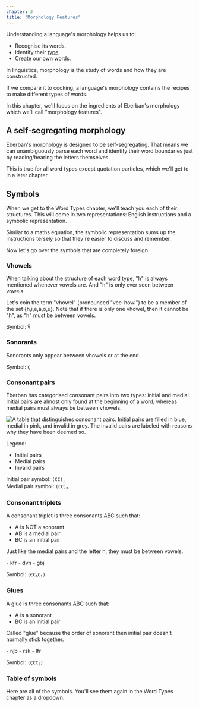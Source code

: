 ```yaml
---
chapter: 3
title: "Morphology Features"
---
```


Understanding a language's morphology helps us to:

- Recognise its words.
- Identify their [type](/chapters/word-types).
- Create our own words.

<Info type="jargon" title="Morphology">
In linguistics, morphology is the study of words and how they are constructed.
</Info>

If we compare it to cooking, a language's morphology contains the recipes to
make different types of words.

In this chapter, we'll focus on the ingredients of Eberban's morphology which
we'll call "morphology&nbsp;features".

## A self-segregating morphology

Eberban's morphology is designed to be self-segregating. That means we can
unambiguously parse each word and identify their word boundaries just by
reading/hearing the letters themselves.

This is true for all word types except quotation particles, which we'll get to
in a later chapter.

## Symbols

When we get to the Word Types chapter, we'll teach you each of their structures.
This will come in two representations: English instructions and a symbolic
representation.

Similar to a maths equation, the symbolic representation sums up the
instructions tersely so that they're easier to discuss and remember.

Now let's go over the symbols that are completely foreign.

### Vhowels

<Info type="jargon" title="Vhowels">
When talking about the structure of each word type, "h" is always mentioned
whenever vowels are. And "h" is only ever seen between vowels.

Let's coin the term "vhowel" (pronounced "vee-howl") to be a member of the set
\{h,i,e,a,o,u\}. Note that if there is only one vhowel, then it cannot be "h",
as "h" must be between vowels.
</Info>

Symbol: `V̌`

### Sonorants

Sonorants only appear between vhowels or at the end.

Symbol: `Ç`

### Consonant pairs

<Info type="jargon" title="Consonant pairs">
Eberban has categorised consonant pairs into two types: initial and medial.
Initial pairs are almost only found at the beginning of a word, whereas medial
pairs must always be between vhowels.
</Info>

![A table that distinguishes consonant pairs. Initial pairs are filled in blue,
medial in pink, and invalid in grey. The invalid pairs are labeled with reasons
why they have been deemed so.](/consonant-pairs.png "All consonant pairs.")

Legend:

- <span class="text-[#b4c7dc] font-bold dark:drop-shadow-md">Initial pairs</span>
- <span class="text-[#bf819e] font-bold dark:drop-shadow-md">Medial pairs</span>
- <span class="text-[#333333] font-bold dark:drop-shadow-md dark:[text-shadow:1px_1px_gray]">Invalid pairs</span>

Initial pair symbol: <code>(CC)<sub>i</sub></code><br />
Medial pair symbol: <code>(CC)<sub>m</sub></code>

### Consonant triplets

<Info type="jargon" title="Consonant triplets">
A consonant triplet is three consonants ABC such that:

- A is NOT a sonorant
- AB is a medial pair
- BC is an initial pair
</Info>

Just like the medial pairs and the letter h, they must be between vowels.

<Info type="examples">
- kfr
- dvn
- gbj
</Info>

Symbol: <code>(ꞒC<sub>m</sub>C<sub>i</sub>)</code>

### Glues

<Info type="jargon" title="Glues">
A glue is three consonants ABC such that:

- A is a sonorant
- BC is an initial pair
</Info>

Called "glue" because the order of sonorant then initial pair doesn't normally
stick together.

<Info type="examples">
- njb
- rsk
- lfr
</Info>

Symbol: <code>(ÇCC<sub>i</sub>)</code>

### Table of symbols

Here are all of the symbols. You'll see them again in the Word Types chapter as
a dropdown.

<Table />
